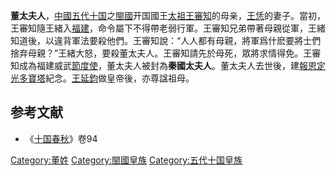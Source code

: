 '''董太夫人'''，[[中國|中國]][[五代十国|五代十国]]之[[閩國|閩國]]开国國王[[太祖|太祖]][[王審知|王審知]]的母亲，[[王恁|王恁]]的妻子。當初，王審知隨王緒入[[福建|福建]]，命令屬下不得帶老弱行軍。王審知兄弟帶著母親從軍，王緒知道後，以違背軍法要殺他們。王審知說：“人人都有母親，將軍爲什麽要將士們捨弃母親？”王緒大怒，要殺董太夫人。王審知請先於母死，眾將求情得免。王審知成為福建威武[[節度使|節度使]]，董太夫人被封為'''秦國太夫人'''。董太夫人去世後，建[[報恩定光多寶塔|報恩定光多寶塔]]紀念。[[王延鈞|王延鈞]]做皇帝後，亦尊諡祖母。

==参考文献==
*《[[十国春秋|十国春秋]]》卷94
{{閩國}}
{{十国皇后}}
[[Category:董姓|Category:董姓]]  
[[Category:閩國皇族|Category:閩國皇族]] 
[[Category:五代十国皇族|Category:五代十国皇族]]